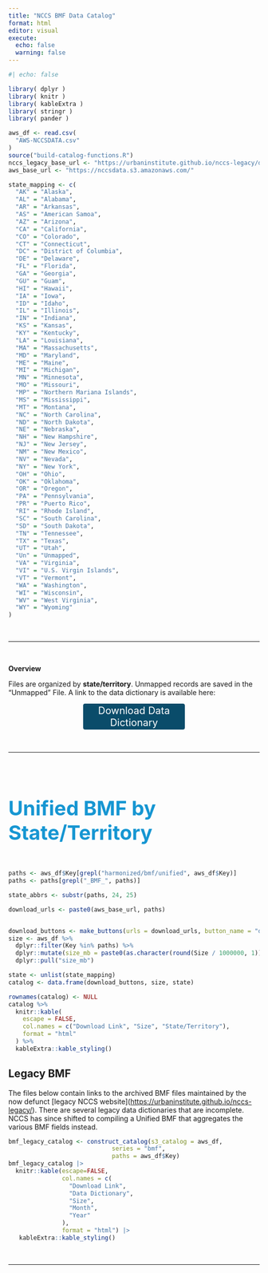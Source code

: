```yaml
---
title: "NCCS BMF Data Catalog"
format: html
editor: visual
execute: 
  echo: false
  warning: false
---
```


```r
#| echo: false

library( dplyr )
library( knitr )
library( kableExtra )
library( stringr )
library( pander )

aws_df <- read.csv(
  "AWS-NCCSDATA.csv"
)
source("build-catalog-functions.R")
nccs_legacy_base_url <- "https://urbaninstitute.github.io/nccs-legacy/dictionary/core/core_archive_html/"
aws_base_url <- "https://nccsdata.s3.amazonaws.com/"

state_mapping <- c(
  "AK" = "Alaska",
  "AL" = "Alabama",
  "AR" = "Arkansas",
  "AS" = "American Samoa",
  "AZ" = "Arizona",
  "CA" = "California",
  "CO" = "Colorado",
  "CT" = "Connecticut",
  "DC" = "District of Columbia",
  "DE" = "Delaware",
  "FL" = "Florida",
  "GA" = "Georgia",
  "GU" = "Guam",
  "HI" = "Hawaii",
  "IA" = "Iowa",
  "ID" = "Idaho",
  "IL" = "Illinois",
  "IN" = "Indiana",
  "KS" = "Kansas",
  "KY" = "Kentucky",
  "LA" = "Louisiana",
  "MA" = "Massachusetts",
  "MD" = "Maryland",
  "ME" = "Maine",
  "MI" = "Michigan",
  "MN" = "Minnesota",
  "MO" = "Missouri",
  "MP" = "Northern Mariana Islands",
  "MS" = "Mississippi",
  "MT" = "Montana",
  "NC" = "North Carolina",
  "ND" = "North Dakota",
  "NE" = "Nebraska",
  "NH" = "New Hampshire",
  "NJ" = "New Jersey",
  "NM" = "New Mexico",
  "NV" = "Nevada",
  "NY" = "New York",
  "OH" = "Ohio",
  "OK" = "Oklahoma",
  "OR" = "Oregon",
  "PA" = "Pennsylvania",
  "PR" = "Puerto Rico",
  "RI" = "Rhode Island",
  "SC" = "South Carolina",
  "SD" = "South Dakota",
  "TN" = "Tennessee",
  "TX" = "Texas",
  "UT" = "Utah",
  "Un" = "Unmapped",
  "VA" = "Virginia",
  "VI" = "U.S. Virgin Islands",
  "VT" = "Vermont",
  "WA" = "Washington",
  "WI" = "Wisconsin",
  "WV" = "West Virginia",
  "WY" = "Wyoming"
)
```

<br>

<hr>

<br>

**Overview**

Files are organized by **state/territory**. Unmapped records are saved in the "Unmapped" File. A link to the data dictionary is available here:

<a href="https://nccsdata.s3.amazonaws.com/harmonized/harmonized_data_dictionary.xlsx" class="button3">Download Data Dictionary</a>

<br>

<hr>

<br>

#### Unified BMF by State/Territory

```r
paths <- aws_df$Key[grepl("harmonized/bmf/unified", aws_df$Key)]
paths <- paths[grepl("_BMF_", paths)]

state_abbrs <- substr(paths, 24, 25)

download_urls <- paste0(aws_base_url, paths)


download_buttons <- make_buttons(urls = download_urls, button_name = "download")
size <- aws_df %>%
  dplyr::filter(Key %in% paths) %>%
  dplyr::mutate(size_mb = paste0(as.character(round(Size / 1000000, 1)), " mb")) %>%
  dplyr::pull("size_mb")

state <- unlist(state_mapping)
catalog <- data.frame(download_buttons, size, state)

rownames(catalog) <- NULL
catalog %>%
  knitr::kable(
    escape = FALSE,
    col.names = c("Download Link", "Size", "State/Territory"),
    format = "html"
  ) %>%
  kableExtra::kable_styling()
```

## Legacy BMF

The files below contain links to the archived BMF files maintained by the now defunct \[legacy NCCS website\](<https://urbaninstitute.github.io/nccs-legacy/>). There are several legacy data dictionaries that are incomplete. NCCS has since shifted to compiling a Unified BMF that aggregates the various BMF fields instead.

```r

bmf_legacy_catalog <- construct_catalog(s3_catalog = aws_df,
                             series = "bmf",
                             paths = aws_df$Key)
bmf_legacy_catalog |>
  knitr::kable(escape=FALSE,
               col.names = c(
                 "Download Link",
                 "Data Dictionary",
                 "Size",
                 "Month",
                 "Year"
               ),
               format = "html") |>
   kableExtra::kable_styling()
```

<br>

<hr>

<br>

```{=html}
<style>


h1.title {
 font-size: 60px;
 color: #0a4c6a;
}


h4, .h4 {
    font-size: 40px;
    color: #1696d2;
    margin-bottom: 50px;
}



.button {
  background-color: white;
  color:  #12719e;
  border: 2px solid  #12719e;   /* #008CBA; */
  padding: 5px 10px;
  text-align: center;
  text-decoration: none;
  display: inline-block;
  font-size: 14px;
  border-radius: 12px;
  width: 150px;
}
 
.button {
  transition-duration: 0.4s;
}

.button:hover {
  background-color: #1696d2; 
  color: white;
  border: 2px solid #12719e;
}


.button2 {
  background-color: white;
  color: #12719e;
  border: 2px solid #9d9d9d;   /* #008CBA; */
  padding: 5px 10px;
  text-align: center;
  text-decoration: none;
  display: inline-block;
  font-size: 14px;
  border-radius: 12px;
  width: 150px;
}

.button2 {
  transition-duration: 0.4s;
}

.button2:hover {
  background-color: #fff2cf; 
  color: #1696d2;
  font-weight: bold;
  border: 2px solid #1696d2;
}


.center {text-align: center;}

table td {
  vertical-align: middle;
}

blockquote {
    border-left: 4px solid #1696d2;
    margin-left: 10px;
    margin-inline-start: 0px;
    margin-inline-end: 0px;
    padding: 15px;
}

.button3 {
  background-color: #0a4c6a;
  color: white;
  border: 2px solid #0a4c6a;   
  text-align: center;
  text-decoration: none;
  display: inline-block;
  font-size: 20px;
  border-radius: 4px;
  width: 200px;
  display: grid;
  margin: auto;
}
</style>
```
